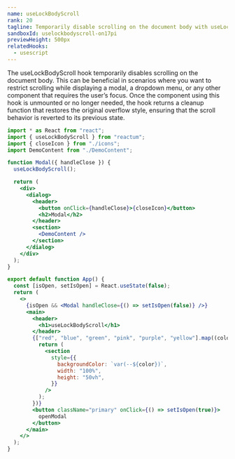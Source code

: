 ```yaml
---
name: useLockBodyScroll
rank: 20
tagline: Temporarily disable scrolling on the document body with useLockBodyScroll.
sandboxId: uselockbodyscroll-on17pi
previewHeight: 500px
relatedHooks:
  - usescript
---
```



<HookDescription name={frontmatter.name}>
  The useLockBodyScroll hook temporarily disables scrolling on the document
  body. This can be beneficial in scenarios where you want to restrict scrolling
  while displaying a modal, a dropdown menu, or any other component that
  requires the user’s focus. Once the component using this hook is unmounted or
  no longer needed, the hook returns a cleanup function that restores the
  original overflow style, ensuring that the scroll behavior is reverted to its
  previous state.
</HookDescription>

<CodePreview
  sandboxId={frontmatter.sandboxId}
  previewHeight={frontmatter.previewHeight}
/>

<StaticCodeContainer>

```jsx
import * as React from "react";
import { useLockBodyScroll } from "reactum";
import { closeIcon } from "./icons";
import DemoContent from "./DemoContent";

function Modal({ handleClose }) {
  useLockBodyScroll();

  return (
    <div>
      <dialog>
        <header>
          <button onClick={handleClose}>{closeIcon}</button>
          <h2>Modal</h2>
        </header>
        <section>
          <DemoContent />
        </section>
      </dialog>
    </div>
  );
}

export default function App() {
  const [isOpen, setIsOpen] = React.useState(false);
  return (
    <>
      {isOpen && <Modal handleClose={() => setIsOpen(false)} />}
      <main>
        <header>
          <h1>useLockBodyScroll</h1>
        </header>
        {["red", "blue", "green", "pink", "purple", "yellow"].map((color) => {
          return (
            <section
              style={{
                backgroundColor: `var(--${color})`,
                width: "100%",
                height: "50vh",
              }}
            />
          );
        })}
        <button className="primary" onClick={() => setIsOpen(true)}>
          openModal
        </button>
      </main>
    </>
  );
}
```

</StaticCodeContainer>
